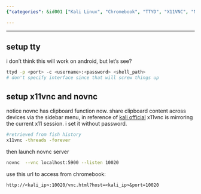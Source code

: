 ```yaml
---
{"categories": &id001 ["Kali Linux", "Chromebook", "TTYD", "X11VNC", "Novnc", "Clipboard Sharing", "Command Line"], "category": "Kali Linux", "date": "2022-12-07 16:06:39", "description": "This tutorial provides step-by-step instructions for accessing Kali Linux on Chromebook using ttyd, x11vnc, and novnc. It includes detailed setup procedures for each tool, demonstrates novnc's clipboard sharing feature, and offers the necessary commands to help users make the most of their experience.", "tags": *id001, "title": "access kali on chromebook or anywhere"}

---
```


------
## setup tty
i don't think this will work on android, but let's see?
```bash
ttyd -p <port> -c <username>:<password> <shell_path>
# don't specify interface since that will screw things up
```
## setup x11vnc and novnc
notice novnc has clipboard function now. share clipboard content across devices via the sidebar menu,
in reference of [kali official](https://kali.org/general-use/novnc-kali-in-browser)
x11vnc is mirroring the current x11 session. i set it without password.
```bash
#retrieved from fish history
x11vnc -threads -forever
```
then launch novnc server
```bash
novnc  --vnc localhost:5900 --listen 10020
```
use this url to access from chromebook:
```
http://<kali_ip>:10020/vnc.html?host=<kali_ip>&port=10020
```
